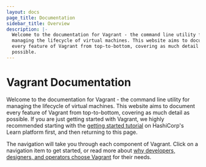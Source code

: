 ```yaml
---
layout: docs
page_title: Documentation
sidebar_title: Overview
description: |-
  Welcome to the documentation for Vagrant - the command line utility for
  managing the lifecycle of virtual machines. This website aims to document
  every feature of Vagrant from top-to-bottom, covering as much detail as
  possible.
---
```


# Vagrant Documentation

Welcome to the documentation for Vagrant - the command line utility for managing
the lifecycle of virtual machines. This website aims to document every feature
of Vagrant from top-to-bottom, covering as much detail as possible. If you are
just getting started with Vagrant, we highly recommended starting with
the [getting started tutorial](https://learn.hashicorp.com/vagrant) on 
HashiCorp's Learn platform first, and then returning to this page.

The navigation will take you through each component of Vagrant. Click on a
navigation item to get started, or read more about
[why developers, designers, and operators choose Vagrant](/intro)
for their needs.
